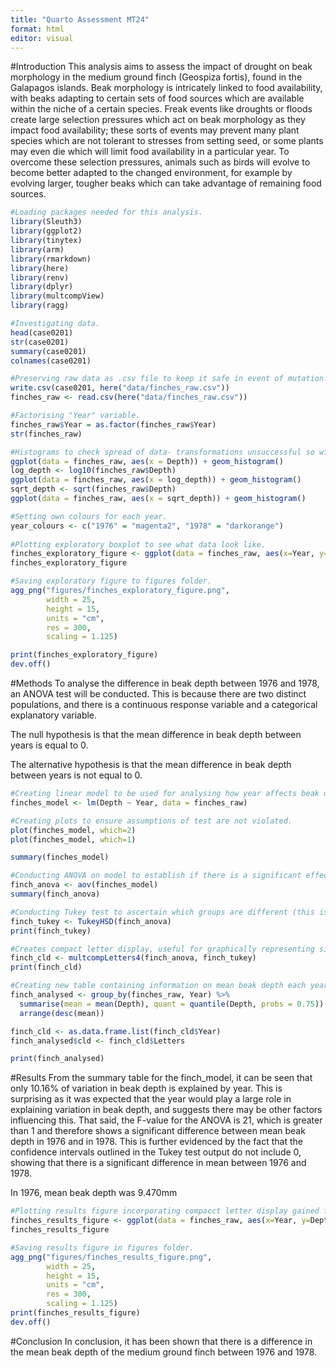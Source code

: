 ```yaml
---
title: "Quarto Assessment MT24"
format: html
editor: visual
---
```


#Introduction
This analysis aims to assess the impact of drought on beak morphology in the medium ground finch (Geospiza fortis), found in the Galapagos islands. Beak morphology is intricately linked to food availability, with beaks adapting to certain sets of food sources which are available within the niche of a certain species. Freak events like droughts or floods create large selection pressures which act on beak morphology as they impact food availability; these sorts of events may prevent many plant species which are not tolerant to stresses from setting seed, or some plants may even die which will limit food availability in a particular year. To overcome these selection pressures, animals such as birds will evolve to become better adapted to the changed environment, for example by evolving larger, tougher beaks which can take advantage of remaining food sources.

```r
#Loading packages needed for this analysis.
library(Sleuth3) 
library(ggplot2) 
library(tinytex) 
library(arm) 
library(rmarkdown)
library(here)
library(renv)
library(dplyr)
library(multcompView)
library(ragg)
```
```r
#Investigating data.
head(case0201)
str(case0201)
summary(case0201)
colnames(case0201)

#Preserving raw data as .csv file to keep it safe in event of mutation.
write.csv(case0201, here("data/finches_raw.csv"))
finches_raw <- read.csv(here("data/finches_raw.csv"))

#Factorising "Year" variable.
finches_raw$Year = as.factor(finches_raw$Year)
str(finches_raw)

#Histograms to check spread of data- transformations unsuccessful so will simply use untransformed data.
ggplot(data = finches_raw, aes(x = Depth)) + geom_histogram()
log_depth <- log10(finches_raw$Depth)
ggplot(data = finches_raw, aes(x = log_depth)) + geom_histogram()
sqrt_depth <- sqrt(finches_raw$Depth)
ggplot(data = finches_raw, aes(x = sqrt_depth)) + geom_histogram()

#Setting own colours for each year.
year_colours <- c("1976" = "magenta2", "1978" = "darkorange")
         
#Plotting exploratory boxplot to see what data look like.
finches_exploratory_figure <- ggplot(data = finches_raw, aes(x=Year, y=Depth, group = Year)) + geom_boxplot(aes(color = Year)) + geom_jitter(aes(color = Year), alpha = 0.3, position = position_jitter(width = 0.2, seed=0)) + labs (x= "Year", y = "Depth (mm)") + scale_colour_manual(values = year_colours)
finches_exploratory_figure

#Saving exploratory figure to figures folder.
agg_png("figures/finches_exploratory_figure.png", 
        width = 25,
        height = 15,
        units = "cm",
        res = 300,
        scaling = 1.125)

print(finches_exploratory_figure)
dev.off()
```
#Methods
To analyse the difference in beak depth between 1976 and 1978, an ANOVA test will be conducted. This is because there are two distinct populations, and there is a continuous response variable and a categorical explanatory variable. 

The null hypothesis is that the mean difference in beak depth between years is equal to 0.

The alternative hypothesis is that the mean difference in beak depth between years is not equal to 0.

```r

#Creating linear model to be used for analysing how year affects beak depth.
finches_model <- lm(Depth ~ Year, data = finches_raw)

#Creating plots to ensure assumptions of test are not violated.
plot(finches_model, which=2)
plot(finches_model, which=1)

summary(finches_model)

#Conducting ANOVA on model to establish if there is a significant effect of year on beak depth.
finch_anova <- aov(finches_model)
summary(finch_anova)

#Conducting Tukey test to ascertain which groups are different (this is already known but necessary foir subsequent code)
finch_tukey <- TukeyHSD(finch_anova)
print(finch_tukey)

#Creates compact letter display, useful for graphically representing significant differences between groups.
finch_cld <- multcompLetters4(finch_anova, finch_tukey)
print(finch_cld)

#Creating new table containing information on mean beak depth each year, the 3rd quantile of each group and what compact letter each group belongs to.
finch_analysed <- group_by(finches_raw, Year) %>% 
  summarise(mean = mean(Depth), quant = quantile(Depth, probs = 0.75)) %>% 
  arrange(desc(mean))

finch_cld <- as.data.frame.list(finch_cld$Year)
finch_analysed$cld <- finch_cld$Letters

print(finch_analysed)
```

#Results
From the summary table for the finch_model, it can be seen that only 10.16% of variation in beak depth is explained by year. This is surprising as it was expected that the year would play a large role in explaining variation in beak depth, and suggests there may be other factors influencing this. 
That said, the F-value for the ANOVA is 21, which is greater than 1 and therefore shows a significant difference between mean beak depth in 1976 and in 1978. 
This is further evidenced by the fact that the confidence intervals outlined in the Tukey test output do not include 0, showing that there is a significant difference in mean between 1976 and 1978.

In 1976, mean beak depth was 9.470mm

```r

#Plotting results figure incorporating compacct letter display gained from analysis.
finches_results_figure <- ggplot(data = finches_raw, aes(x=Year, y=Depth, group = Year)) + geom_boxplot(aes(color = Year)) + geom_jitter(aes(color = Year), alpha = 0.3, position = position_jitter(width = 0.2, seed=0)) + labs (x= "Year", y = "Depth (mm)") + scale_colour_manual(values = year_colours) + geom_text(data = finch_analysed, aes(x=Year, y= quant, label = cld), size = 5, vjust = -1, hjust = -6)
finches_results_figure

#Saving results figure in figures folder.
agg_png("figures/finches_results_figure.png", 
        width = 25,
        height = 15,
        units = "cm",
        res = 300,
        scaling = 1.125)
print(finches_results_figure)
dev.off()

```
#Conclusion
In conclusion, it has been shown that there is a difference in the mean beak depth of the medium ground finch between 1976 and 1978. 